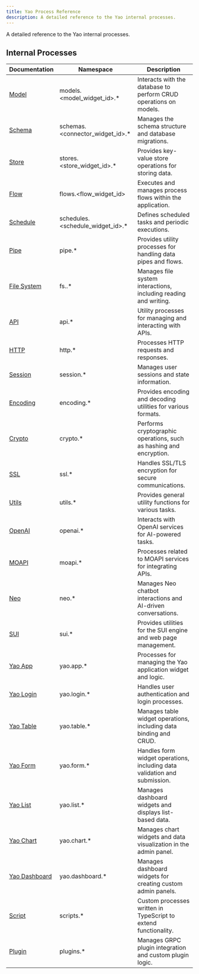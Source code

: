 ```yaml
---
title: Yao Process Reference
description: A detailed reference to the Yao internal processes.
---
```


A detailed reference to the Yao internal processes.

## Internal Processes

| Documentation                            | Namespace                         | Description                                                               |
| ---------------------------------------- | --------------------------------- | ------------------------------------------------------------------------- |
| [Model](processes/models)                | models.<model_widget_id>.\*       | Interacts with the database to perform CRUD operations on models.         |
| [Schema](processes/schemas)              | schemas.<connector_widget_id>.\*  | Manages the schema structure and database migrations.                     |
| [Store](processes/stores)                | stores.<store_widget_id>.\*       | Provides key-value store operations for storing data.                     |
| [Flow](processes/flows)                  | flows.<flow_widget_id>            | Executes and manages process flows within the application.                |
| [Schedule](processes/schedule)           | schedules.<schedule_widget_id>.\* | Defines scheduled tasks and periodic executions.                          |
| [Pipe](processes/pipe)                   | pipe.\*                           | Provides utility processes for handling data pipes and flows.             |
| [File System](processes/fs)              | fs.<namespace>.\*                 | Manages file system interactions, including reading and writing.          |
| [API](processes/api)                     | api.\*                            | Utility processes for managing and interacting with APIs.                 |
| [HTTP](processes/http)                   | http.\*                           | Processes HTTP requests and responses.                                    |
| [Session](processes/session)             | session.\*                        | Manages user sessions and state information.                              |
| [Encoding](processes/encoding)           | encoding.\*                       | Provides encoding and decoding utilities for various formats.             |
| [Crypto](processes/crypto)               | crypto.\*                         | Performs cryptographic operations, such as hashing and encryption.        |
| [SSL](processes/ssl)                     | ssl.\*                            | Handles SSL/TLS encryption for secure communications.                     |
| [Utils](processes/utils)                 | utils.\*                          | Provides general utility functions for various tasks.                     |
| [OpenAI](processes/openai)               | openai.\*                         | Interacts with OpenAI services for AI-powered tasks.                      |
| [MOAPI](processes/moapi)                 | moapi.\*                          | Processes related to MOAPI services for integrating APIs.                 |
| [Neo](processes/neo)                     | neo.\*                            | Manages Neo chatbot interactions and AI-driven conversations.             |
| [SUI](processes/sui)                     | sui.\*                            | Provides utilities for the SUI engine and web page management.            |
| [Yao App](processes/yao-app)             | yao.app.\*                        | Processes for managing the Yao application widget and logic.              |
| [Yao Login](processes/yao-login)         | yao.login.\*                      | Handles user authentication and login processes.                          |
| [Yao Table](processes/yao-table)         | yao.table.\*                      | Manages table widget operations, including data binding and CRUD.         |
| [Yao Form](processes/yao-form)           | yao.form.\*                       | Handles form widget operations, including data validation and submission. |
| [Yao List](processes/yao-list)           | yao.list.\*                       | Manages dashboard widgets and displays list-based data.                   |
| [Yao Chart](processes/yao-chart)         | yao.chart.\*                      | Manages chart widgets and data visualization in the admin panel.          |
| [Yao Dashboard](processes/yao-dashboard) | yao.dashboard.\*                  | Manages dashboard widgets for creating custom admin panels.               |
| [Script](processes/scripts)              | scripts.\*                        | Custom processes written in TypeScript to extend functionality.           |
| [Plugin](processes/plugins)              | plugins.\*                        | Manages GRPC plugin integration and custom plugin logic.                  |
